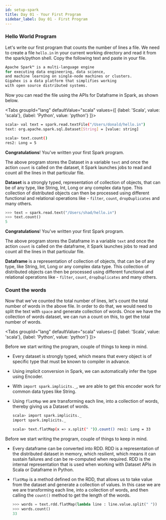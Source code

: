 ```yaml
---
id: setup-spark
title: Day 01 - Your First Program
sidebar_label: Day 01 - First Program
---
```



### Hello World Program

Let's write our first program that counts the number of lines a file. We need to
create a file `hello.in` in your current working directory and read it from the
spark/python shell. Copy the following text and paste in your file.

```sh title="/Users/donald/hello.in"
Apache Spark™ is a multi-language engine
for executing data engineering, data science,
and machine learning on single-node machines or clusters.
Gigahex is a data platform that simplifies working
with open source distributed systems.
```

Now you can read the file using the APIs for Dataframe in Spark, as shown below.

<Tabs
  groupId="lang"
  defaultValue="scala"
  values={[
    {label: 'Scala', value: 'scala'},
    {label: 'Python', value: 'python'}
  ]}>
  <TabItem  value="scala">


```bash
scala> val text = spark.read.textFile("/Users/donald/hello.in")
text: org.apache.spark.sql.Dataset[String] = [value: string]

scala> text.count()
res2: Long = 5
```

**Congratulations**! You've written your first Spark program.

The above program stores the Dataset in a variable `text` and once the action
`count` is called on the dataset, it Spark launches jobs to read and count all
the lines in that particular file.

**Dataset** is a strongly typed, representation of collection of objects, that
can be of any type, like String, Int, Long or any complex data type. This
collection of distributed objects can then be processed using different
functional and relational operations like - `filter`, `count`, `dropDuplicates`
and many others.

</TabItem>
<TabItem value="python">


```python
>>> text = spark.read.text("/Users/shad/hello.in")
>>> text.count()
5
```

**Congratulations**! You've written your first Spark program.

The above program stores the Dataframe in a variable `text` and once the action
`count` is called on the dataframe, it Spark launches jobs to read and count all
the lines in that particular file.

**Dataframe** is a representation of collection of objects, that can be of any
type, like String, Int, Long or any complex data type. This collection of
distributed objects can then be processed using different functional and
relational operations like - `filter`, `count`, `dropDuplicates` and many
others.

</TabItem>
</Tabs>


### Count the words

Now that we've counted the total number of lines, let's count the total number
of words in the above file. In order to do that, we would need to split the text
with `space` and generate collection of words. Once we have the collection of
words dataset, we can run a count on this, to get the total number of words.

<Tabs groupId="lang" defaultValue="scala"
  values={[
    {label: 'Scala', value: 'scala'},
    {label: 'Python', value: 'python'}
  ]}>
  <TabItem value="scala" >


Before we start writing the program, couple of things to keep in mind.

- Every dataset is strongly typed, which means that every object is of specific
  type that must be known to compiler in advance.
- Using implicit conversion in Spark, we can automatically infer the type using
  Encoder.
- With `import spark.implicits._`, we are able to get this encoder work for
  common data types like String.
- Using `flatMap` we are transforming each line, into a collection of words,
  thereby giving us a Dataset of words.

  ```sh
  scala> import spark.implicits._
  import spark.implicits._

  scala> text.flatMap(x => x.split(" ")).count() res1: Long = 33
  ```

</TabItem>
<TabItem value="python" >


Before we start writing the program, couple of things to keep in mind.

- Every dataframe can be converted into RDD. RDD is a representation of the
  distributed dataset in memory, which resilient, which means it can sustain
  failures and can be re-computed when required. RDD is the internal
  representation that is used when working with Dataset APIs in Scala or
  Dataframe in Python.
- `flatMap` is a method defined on the RDD, that allows us to take value from
  the dataset and generate a collection of values. In this case we are we are
  transforming each line, into a collection of words, and then calling the
  `count()` method to get the length of the words.

  ```python
  >>> words = text.rdd.flatMap(lambda line : line.value.split(" "))
  >>> words.count()
  33
  ```

</TabItem>
</Tabs>


